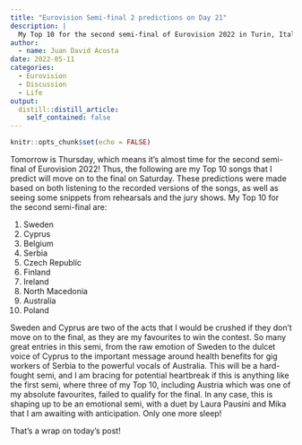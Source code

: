 ```yaml
---
title: "Eurovision Semi-final 2 predictions on Day 21"
description: |
  My Top 10 for the second semi-final of Eurovision 2022 in Turin, Italy.
author:
  - name: Juan David Acosta
date: 2022-05-11
categories:
  - Eurovision
  - Discussion
  - Life
output:
  distill::distill_article:
    self_contained: false
---
```



```r
knitr::opts_chunk$set(echo = FALSE)
```

Tomorrow is Thursday, which means it's almost time for the second semi-final of Eurovision 2022! Thus, the following are my Top 10 songs that I predict will move on to the final on Saturday. These predictions were made based on both listening to the recorded versions of the songs, as well as seeing some snippets from rehearsals and the jury shows. My Top 10 for the second semi-final are:

1. Sweden
2. Cyprus
3. Belgium
4. Serbia
5. Czech Republic
6. Finland
7. Ireland
8. North Macedonia
9. Australia
10. Poland

Sweden and Cyprus are two of the acts that I would be crushed if they don't move on to the final, as they are my favourites to win the contest. So many great entries in this semi, from the raw emotion of Sweden to the dulcet voice of Cyprus to the important message around health benefits for gig workers of Serbia to the powerful vocals of Australia. This will be a hard-fought semi, and I am bracing for potential heartbreak if this is anything like the first semi, where three of my Top 10, including Austria which was one of my absolute favourites, failed to qualify for the final. In any case, this is shaping up to be an emotional semi, with a duet by Laura Pausini and Mika that I am awaiting with anticipation. Only one more sleep!

That's a wrap on today's post!
